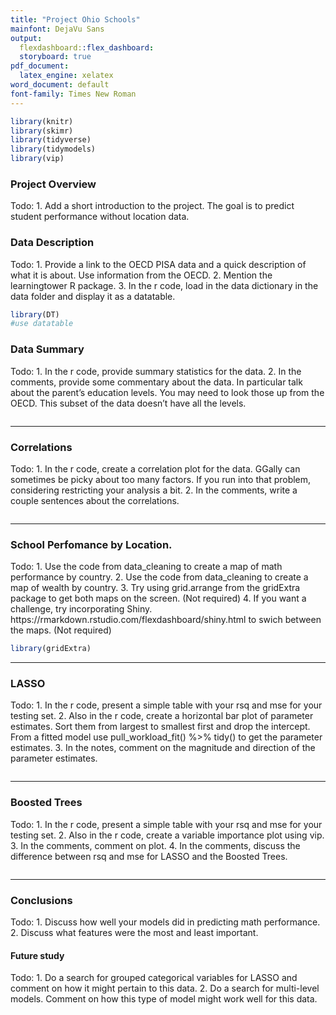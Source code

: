 ---
title: "Project Ohio Schools"
mainfont: DejaVu Sans
output:
  flexdashboard::flex_dashboard:
  storyboard: true
pdf_document:
  latex_engine: xelatex
word_document: default
font-family: Times New Roman
---
  
  
```{r, message=FALSE, echo = F} 
library(knitr)
library(skimr)
library(tidyverse)
library(tidymodels)
library(vip)

```

### Project Overview
Todo:
1. Add a short introduction to the project. The goal is to predict student performance without location data.


### Data Description
Todo: 
1. Provide a link to the OECD PISA data and a quick description of what it is about. Use information from the OECD.
2. Mention the learningtower R package.
3. In the r code, load in the data dictionary in the data folder and display it as a datatable.

```{r }
library(DT)
#use datatable

```


### Data Summary

Todo:
1. In the r code, provide summary statistics for the data.
2. In the comments, provide some commentary about the data. In particular talk about the parent's education levels. You may need to look those up from the OECD. This subset of the data doesn't have all the levels.

```{r echo = F}

```

*** 



### Correlations
Todo:
1. In the r code, create a correlation plot for the data. GGally can sometimes be picky about too many factors. If you run into that problem, considering restricting your analysis a bit.
2. In the comments, write a couple sentences about the correlations.

```{r}

```

***


### School Perfomance by Location.

Todo:
1. Use the code from data_cleaning to create a map of math performance by country.
2. Use the code from data_cleaning to create a map of wealth by country.
3. Try using grid.arrange from the gridExtra package to get both maps on the screen. (Not required)
4. If you want a challenge, try incorporating Shiny. https://rmarkdown.rstudio.com/flexdashboard/shiny.html to swich between the maps. (Not required)

```{r map}
library(gridExtra)
```

***


### LASSO

Todo:
1. In the r code, present a simple table with your rsq and mse for your testing set.
2. Also in the r code, create a horizontal bar plot of parameter estimates. Sort them from largest to smallest first and drop the intercept. From a fitted model use pull_workload_fit() %>% tidy() to get the parameter estimates.
3. In the notes, comment on the magnitude and direction of the parameter estimates.



```{r lasso, echo = F}


```

***
  


### Boosted Trees

Todo:
1. In the r code, present a simple table with your rsq and mse for your testing set.
2. Also in the r code, create a variable importance plot using vip.
3. In the comments, comment on plot.
4. In the comments, discuss the difference between rsq and mse for LASSO and the Boosted Trees.

```{r}

```

*** 



### Conclusions
Todo:
1. Discuss how well your models did in predicting math performance.
2. Discuss what features were the most and least important.

#### Future study

Todo:
1. Do a search for grouped categorical variables for LASSO and comment on how it might pertain to this data.
2. Do a search for multi-level models. Comment on how this type of model might work well for this data.
